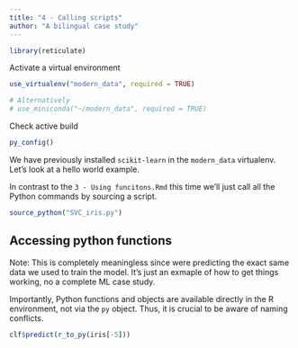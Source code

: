 ```yaml
---
title: "4 - Calling scripts"
author: "A bilingual case study"
---
```


```r
library(reticulate)
```

Activate a virtual environment

```r
use_virtualenv("modern_data", required = TRUE)

# Alternatively
# use_miniconda("~/modern_data", required = TRUE) 
```

Check active build

```r
py_config()
```

We have previously installed `scikit-learn` in the `modern_data` virtualenv. Let's look at a hello world example.

In contrast to the `3 - Using funcitons.Rmd` this time we'll just call all the Python commands by sourcing a script. 

```r
source_python("SVC_iris.py")
```

## Accessing python functions

Note: This is completely meaningless since were predicting the exact same data we used to train the model. It's just an exmaple of how to get things working, no a complete ML case study.

Importantly, Python functions and objects are available directly in the R environment, not via the `py` object. Thus, it is crucial to be aware of naming conflicts.

```r
clf$predict(r_to_py(iris[-5]))
```
